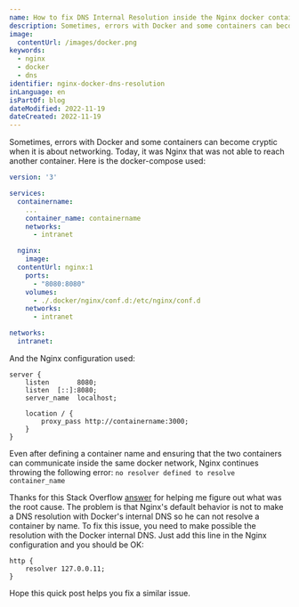 ```yaml
---
name: How to fix DNS Internal Resolution inside the Nginx docker container
description: Sometimes, errors with Docker and some containers can become cryptic when it is about networking. Today, it was Nginx that was not able to reach another container.
image:
  contentUrl: /images/docker.png
keywords:
  - nginx
  - docker
  - dns
identifier: nginx-docker-dns-resolution
inLanguage: en
isPartOf: blog
dateModified: 2022-11-19
dateCreated: 2022-11-19
---
```


Sometimes, errors with Docker and some containers can become cryptic when it is about networking. Today, it was Nginx that was not able to reach another container. Here is the docker-compose used:

```yaml
version: '3'

services:
  containername:
    ...
    container_name: containername
    networks:
      - intranet

  nginx:
    image:
  contentUrl: nginx:1
    ports:
      - "8080:8080"
    volumes:
      - ./.docker/nginx/conf.d:/etc/nginx/conf.d
    networks:
      - intranet

networks:
  intranet:
```

And the Nginx configuration used:

```nginx
server {
    listen       8080;
    listen  [::]:8080;
    server_name  localhost;

    location / {
        proxy_pass http://containername:3000;
    }
}
```

Even after defining a container name and ensuring that the two containers can communicate inside the same docker network, Nginx continues throwing the following error: `no resolver defined to resolve container_name`

Thanks for this Stack Overflow [answer](https://stackoverflow.com/a/37656784) for helping me figure out what was the root cause. The problem is that Nginx's default behavior is not to make a DNS resolution with Docker's internal DNS so he can not resolve a container by name. To fix this issue, you need to make possible the resolution with the Docker internal DNS. Just add this line in the Nginx configuration and you should be OK:

```nginx
http {
    resolver 127.0.0.11;
}
```

Hope this quick post helps you fix a similar issue.
